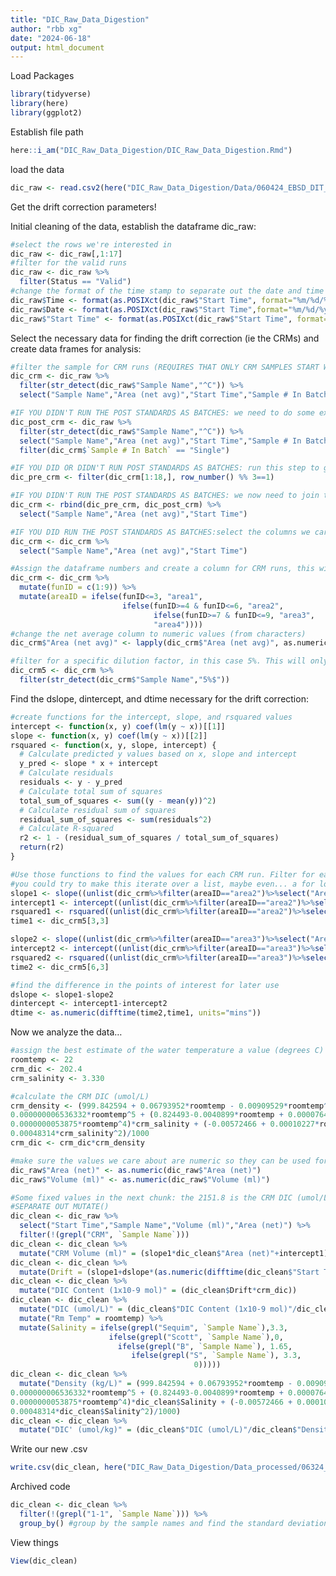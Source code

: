 ```yaml
---
title: "DIC_Raw_Data_Digestion"
author: "rbb xg"
date: "2024-06-18"
output: html_document
---
```

Load Packages
```r
library(tidyverse)
library(here)
library(ggplot2)
```
Establish file path
```r
here::i_am("DIC_Raw_Data_Digestion/DIC_Raw_Data_Digestion.Rmd")
```
load the data
```r
dic_raw <- read.csv2(here("DIC_Raw_Data_Digestion/Data/060424_EBSD_DIT_Day1_DIC.csv"),check.names = F)
```
Get the drift correction parameters!

Initial cleaning of the data, establish the dataframe dic_raw:
```r
#select the rows we're interested in
dic_raw <- dic_raw[,1:17]
#filter for the valid runs
dic_raw <- dic_raw %>%
  filter(Status == "Valid")
#change the format of the time stamp to separate out the date and time
dic_raw$Time <- format(as.POSIXct(dic_raw$"Start Time", format="%m/%d/%y %H:%M:%S"),"%H:%M:%S")
dic_raw$Date <- format(as.POSIXct(dic_raw$"Start Time",format="%m/%d/%y %H:%M:%S"),"%m-%d-%y")
dic_raw$"Start Time" <- format(as.POSIXct(dic_raw$"Start Time", format="%m/%d/%y %H:%M:%S"),"%Y-%m-%d %H:%M:%S")
```
Select the necessary data for finding the drift correction (ie the CRMs) and create data frames for analysis:
```r
#filter the sample for CRM runs (REQUIRES THAT ONLY CRM SAMPLES START WITH A C) and select the columns we'll be working with
dic_crm <- dic_raw %>%
  filter(str_detect(dic_raw$"Sample Name","^C")) %>%
  select("Sample Name","Area (net avg)","Start Time","Sample # In Batch")

#IF YOU DIDN'T RUN THE POST STANDARDS AS BATCHES: we need to do some extra work to get only the CRM timestamps we care about by selecting the single runs separately, then joining the pre and post crm dataframes. If you ran the post standards as a batch, ignore this step and just use the next step
dic_post_crm <- dic_raw %>%
  filter(str_detect(dic_raw$"Sample Name","^C")) %>%
  select("Sample Name","Area (net avg)","Start Time","Sample # In Batch") %>%
  filter(dic_crm$`Sample # In Batch` == "Single")

#IF YOU DID OR DIDN'T RUN POST STANDARDS AS BATCHES: run this step to get every third timestamp for batch runs of CRMs. Depending on the number of batches, you will have to adjust the number you're selecting (could be all). Use this if you ran all your standards as batches, for the rest of the code to work change the name to dic_crm
dic_pre_crm <- filter(dic_crm[1:18,], row_number() %% 3==1)

#IF YOU DIDN'T RUN THE POST STANDARDS AS BATCHES: we now need to join the pre- and post- crm dataframes into one, and select the columns we care about
dic_crm <- rbind(dic_pre_crm, dic_post_crm) %>%
  select("Sample Name","Area (net avg)","Start Time")

#IF YOU DID RUN THE POST STANDARDS AS BATCHES:select the columns we care about
dic_crm <- dic_crm %>%
  select("Sample Name","Area (net avg)","Start Time")

#Assign the dataframe numbers and create a column for CRM runs, this will help if we have multiple dilutions
dic_crm <- dic_crm %>%
  mutate(funID = c(1:9)) %>%
  mutate(areaID = ifelse(funID<=3, "area1",
                         ifelse(funID>=4 & funID<=6, "area2",
                                ifelse(funID>=7 & funID<=9, "area3",
                                "area4"))))
#change the net average column to numeric values (from characters)
dic_crm$"Area (net avg)" <- lapply(dic_crm$"Area (net avg)", as.numeric)

#filter for a specific dilution factor, in this case 5%. This will only work if the 5% is at the end of the CRM sample name
dic_crm5 <- dic_crm %>%
  filter(str_detect(dic_crm$"Sample Name","5%$"))
```
Find the dslope, dintercept, and dtime necessary for the drift correction:
```r
#create functions for the intercept, slope, and rsquared values
intercept <- function(x, y) coef(lm(y ~ x))[[1]]
slope <- function(x, y) coef(lm(y ~ x))[[2]]
rsquared <- function(x, y, slope, intercept) {
  # Calculate predicted y values based on x, slope and intercept
  y_pred <- slope * x + intercept
  # Calculate residuals
  residuals <- y - y_pred
  # Calculate total sum of squares
  total_sum_of_squares <- sum((y - mean(y))^2)
  # Calculate residual sum of squares
  residual_sum_of_squares <- sum(residuals^2)
  # Calculate R-squared
  r2 <- 1 - (residual_sum_of_squares / total_sum_of_squares)
  return(r2)
}

#Use those functions to find the values for each CRM run. Filter for each different CRM run (they should be noted by different areaIDs, as specified in the chunck above). Make sure to remember which slope and intercept go with the dilution and pre- post- crm run
#you could try to make this iterate over a list, maybe even... a for loop?
slope1 <- slope((unlist(dic_crm%>%filter(areaID=="area2")%>%select("Area (net avg)"))),c(1.2,1.5,1.8))  
intercept1 <- intercept((unlist(dic_crm%>%filter(areaID=="area2")%>%select("Area (net avg)"))),c(1.2,1.5,1.8))
rsquared1 <- rsquared((unlist(dic_crm%>%filter(areaID=="area2")%>%select("Area (net avg)"))),c(1.2,1.5,1.8), slope1,intercept1)
time1 <- dic_crm5[3,3]

slope2 <- slope((unlist(dic_crm%>%filter(areaID=="area3")%>%select("Area (net avg)"))),c(1.2,1.5,1.8))  
intercept2 <- intercept((unlist(dic_crm%>%filter(areaID=="area3")%>%select("Area (net avg)"))),c(1.2,1.5,1.8))
rsquared2 <- rsquared((unlist(dic_crm%>%filter(areaID=="area3")%>%select("Area (net avg)"))),c(1.2,1.5,1.8), slope2,intercept2)
time2 <- dic_crm5[6,3]

#find the difference in the points of interest for later use
dslope <- slope1-slope2
dintercept <- intercept1-intercept2
dtime <- as.numeric(difftime(time2,time1, units="mins"))
```
Now we analyze the data...
```r
#assign the best estimate of the water temperature a value (degrees C)
roomtemp <- 22
crm_dic <- 202.4
crm_salinity <- 3.330

#calculate the CRM DIC (umol/L)
crm_density <- (999.842594 + 0.06793952*roomtemp - 0.00909529*roomtemp^2 + 0.0001001685*roomtemp^3 -0.000001120083*roomtemp^4 +
0.000000006536332*roomtemp^5 + (0.824493-0.0040899*roomtemp + 0.000076438*roomtemp^2 - 0.00000082467*roomtemp^3 +
0.0000000053875*roomtemp^4)*crm_salinity + (-0.00572466 + 0.00010227*roomtemp - 0.0000016546*roomtemp^2)*crm_salinity^1.5 +
0.00048314*crm_salinity^2)/1000
crm_dic <- crm_dic*crm_density

#make sure the values we care about are numeric so they can be used for later calculations
dic_raw$"Area (net)" <- as.numeric(dic_raw$"Area (net)")
dic_raw$"Volume (ml)" <- as.numeric(dic_raw$"Volume (ml)")

#Some fixed values in the next chunk: the 2151.8 is the CRM DIC (umol/L) listed on the excel. Salinity is the known salinity, this code is specific to our project and our labeling scheme. Each line is separate because it relies on having the dataframe from the former line.
#SEPARATE OUT MUTATE()
dic_clean <- dic_raw %>%
  select("Start Time","Sample Name","Volume (ml)","Area (net)") %>%
  filter(!(grepl("CRM", `Sample Name`)))
dic_clean <- dic_clean %>%  
  mutate("CRM Volume (ml)" = (slope1*dic_clean$"Area (net)"+intercept1))
dic_clean <- dic_clean %>%
  mutate(Drift = (slope1+dslope*(as.numeric(difftime(dic_clean$"Start Time",time1, units="mins")))/dtime)*dic_clean$"Area (net)"+(intercept1+dintercept*(as.numeric(difftime(dic_clean$"Start Time",time1, units="mins")))/dtime))
dic_clean <- dic_clean %>%
  mutate("DIC Content (1x10-9 mol)" = (dic_clean$Drift*crm_dic))
dic_clean <- dic_clean %>%
  mutate("DIC (umol/L)" = (dic_clean$"DIC Content (1x10-9 mol)"/dic_clean$"Volume (ml)")) %>%
  mutate("Rm Temp" = roomtemp) %>%
  mutate(Salinity = ifelse(grepl("Sequim", `Sample Name`),3.3,
                      ifelse(grepl("Scott", `Sample Name`),0,
                        ifelse(grepl("B", `Sample Name`), 1.65,
                           ifelse(grepl("S", `Sample Name`), 3.3,
                                         0))))) 
dic_clean <- dic_clean %>%
  mutate("Density (kg/L)" = (999.842594 + 0.06793952*roomtemp - 0.00909529*roomtemp^2 + 0.0001001685*roomtemp^3 -0.000001120083*roomtemp^4 +
0.000000006536332*roomtemp^5 + (0.824493-0.0040899*roomtemp + 0.000076438*roomtemp^2 - 0.00000082467*roomtemp^3 +
0.0000000053875*roomtemp^4)*dic_clean$Salinity + (-0.00572466 + 0.00010227*roomtemp - 0.0000016546*roomtemp^2)*dic_clean$Salinity^1.5 +
0.00048314*dic_clean$Salinity^2)/1000) 
dic_clean <- dic_clean %>%
  mutate("DIC' (umol/kg)" = (dic_clean$"DIC (umol/L)"/dic_clean$"Density (kg/L)"))
```
Write our new .csv
```r
write.csv(dic_clean, here("DIC_Raw_Data_Digestion/Data_processed/06324_EBSD_DIT_Day1_DIC_processed.csv"), row.names=FALSE)
```

Archived code
```r
dic_clean <- dic_clean %>%
  filter(!(grepl("1-1", `Sample Name`))) %>%
  group_by() #group by the sample names and find the standard deviation
```

View things
```r
View(dic_clean)
```
